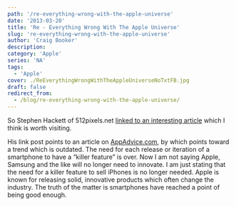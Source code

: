```yaml
---
path: '/re-everything-wrong-with-the-apple-universe'
date: '2013-03-20'
title: 'Re - Everything Wrong With The Apple Universe'
slug: 're-everything-wrong-with-the-apple-universe'
author: 'Craig Booker'
description:
category: 'Apple'
series: 'NA'
tags:
  - 'Apple'
cover: ./ReEverythingWrongWithTheAppleUniverseNoTxtFB.jpg
draft: false
redirect_from:
  - /blog/re-everything-wrong-with-the-apple-universe/
---
```


So Stephen Hackett of 512pixels.net [linked to an interesting article](http://512pixels.net/2013/03/everything-wrong/) which I think is worth visiting.

His link post points to an article on [AppAdvice.com](http://appadvice.com/appnn/2013/03/analyst-the-iphone-5s-will-have-a-killer-feature), by which points toward a trend which is outdated. The need for each release or iteration of a smartphone to have a “killer feature” is over. Now I am not saying Apple, Samsung and the like will no longer need to innovate. I am just stating that the need for a killer feature to sell iPhones is no longer needed. Apple is known for releasing solid, innovative products which often change the industry. The truth of the matter is smartphones have reached a point of being good enough.
